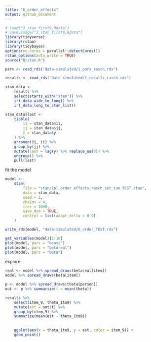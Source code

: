 ```yaml
---
title: "6_order_effects"
output: github_document
---
```


```r
# load("3_stan_first9.Rdata")
# save.image("3_stan_first9.Rdata")
library(tidyverse)
library(rstan)
library(tidybayes)
options(mc.cores = parallel::detectCores())
rstan_options(auto_write = TRUE)
source("R/stan.R")

pars <- read_rds("data-simulated/1_pars_rasch.rds")

results <- read_rds("data-simulated/1_results_rasch.rds")

stan_data <- 
    results %>% 
    select(starts_with("item")) %>% 
    irt_data_wide_to_long() %>% 
    irt_data_long_to_stan_list()

stan_data$last <- 
    tibble(
        ii = stan_data$ii,
        jj = stan_data$jj,
        y = stan_data$y    
    ) %>% 
    arrange(jj, ii) %>% 
    group_by(jj) %>% 
    mutate(last = lag(y) %>% replace_na(0)) %>% 
    ungroup() %>% 
    pull(last)
```

fit the model

```r
model <- 
    stan(
        file = "stan/2pl_order_effects_rasch_set_sum_TEST.stan",
        data = stan_data,
        seed = 1,
        chains = 4,
        iter = 1000,
        save_dso = TRUE,
        control = list(adapt_delta = 0.9)
    )

write_rds(model, "data-simulated/6_order_TEST.rds")

get_variables(model)[1:10]
plot(model, pars = "boost")
plot(model, pars = "betareal")
plot(model, pars = "beta")
```

explore

```r
real <- model %>% spread_draws(betareal[item])
model %>% spread_draws(beta[item])

p <- model %>% spread_draws(theta[person])
out <- p %>% summarize(t = mean(theta))

results %>% 
    select(item_9, theta_1to9) %>% 
    mutate(est = out$t) %>% 
    group_by(item_9) %>% 
    summarize(mean(est - theta_1to9))
    
    
    ggplot(aes(x = theta_1to9, y = est, color = item_9)) +
    geom_point()
```


